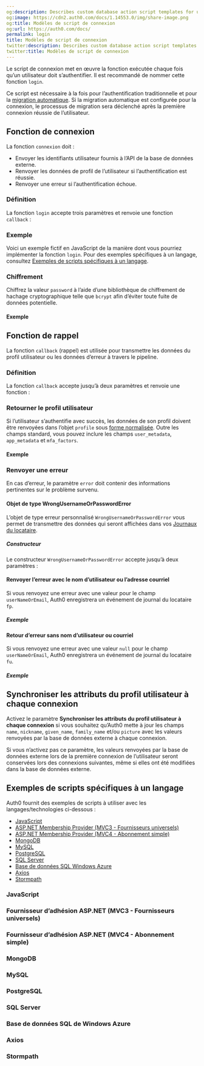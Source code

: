 ```yaml
---
og:description: Describes custom database action script templates for user login.
og:image: https://cdn2.auth0.com/docs/1.14553.0/img/share-image.png
og:title: Modèles de script de connexion
og:url: https://auth0.com/docs/
permalink: login
title: Modèles de script de connexion
twitter:description: Describes custom database action script templates for user login.
twitter:title: Modèles de script de connexion
---
```


Le script de connexion met en œuvre la fonction exécutée chaque fois qu’un utilisateur doit s’authentifier. Il est recommandé de nommer cette fonction `login`. 

Ce script est nécessaire à la fois pour l’authentification traditionnelle et pour la [migration automatique](/users/import-and-export-users/configure-automatic-migration-from-your-database). Si la migration automatique est configurée pour la connexion, le processus de migration sera déclenché après la première connexion réussie de l’utilisateur.

## Fonction de connexion

La fonction `connexion` doit :

* Envoyer les identifiants utilisateur fournis à l’API de la base de données externe.
* Renvoyer les données de profil de l’utilisateur si l’authentification est réussie.
* Renvoyer une erreur si l’authentification échoue.

### Définition

La fonction `login` accepte trois paramètres et renvoie une fonction `callback` :





### Exemple

Voici un exemple fictif en JavaScript de la manière dont vous pourriez implémenter la fonction `login`. Pour des exemples spécifiques à un langage, consultez [Exemples de scripts spécifiques à un langage](#language-specific-script-examples).



### Chiffrement



Chiffrez la valeur `password` à l’aide d’une bibliothèque de chiffrement de hachage cryptographique telle que `bcrypt` afin d’éviter toute fuite de données potentielle.

#### Exemple



## Fonction de rappel

La fonction `callback` (rappel) est utilisée pour transmettre les données du profil utilisateur ou les données d’erreur à travers le pipeline.

### Définition

La fonction `callback` accepte jusqu’à deux paramètres et renvoie une fonction :





### Retourner le profil utilisateur



Si l’utilisateur s’authentifie avec succès, les données de son profil doivent être renvoyées dans l’objet `profile` sous [forme normalisée](/users/user-profiles/normalized-user-profile-schema). Outre les champs standard, vous pouvez inclure les champs `user_metadata`, `app_metadata` et `mfa_factors`.

#### Exemple



### Renvoyer une erreur

En cas d’erreur, le paramètre `error` doit contenir des informations pertinentes sur le problème survenu.

#### Objet de type WrongUsernameOrPasswordError

L’objet de type erreur personnalisé `WrongUsernameOrPasswordError` vous permet de transmettre des données qui seront affichées dans vos [Journaux du locataire](/logs).

##### Constructeur

Le constructeur `WrongUsernameOrPasswordError` accepte jusqu’à deux paramètres :





#### Renvoyer l’erreur avec le nom d’utilisateur ou l’adresse courriel

Si vous renvoyez une erreur avec une valeur pour le champ `userNameOrEmail`, Auth0 enregistrera un événement de journal du locataire `fp`.

##### Exemple





#### Retour d’erreur sans nom d’utilisateur ou courriel

Si vous renvoyez une erreur avec une valeur `null` pour le champ `userNameOrEmail`, Auth0 enregistrera un événement de journal du locataire `fu`.

##### Exemple





## Synchroniser les attributs du profil utilisateur à chaque connexion

Activez le paramètre **Synchroniser les attributs du profil utilisateur à chaque connexion** si vous souhaitez qu’Auth0 mette à jour les champs `name`, `nickname`, `given_name`, `family_name` et/ou `picture` avec les valeurs renvoyées par la base de données externe à chaque connexion.

Si vous n’activez pas ce paramètre, les valeurs renvoyées par la base de données externe lors de la première connexion de l’utilisateur seront conservées lors des connexions suivantes, même si elles ont été modifiées dans la base de données externe.

## Exemples de scripts spécifiques à un langage

Auth0 fournit des exemples de scripts à utiliser avec les langages/technologies ci-dessous :

* [JavaScript](#javascript)
* [ASP.NET Membership Provider (MVC3 - Fournisseurs universels)](#asp-net-membership-provider-mvc3-universal-providers-)
* [ASP.NET Membership Provider (MVC4 - Abonnement simple)](#asp-net-membership-provider-mvc4-simple-membership-)
* [MongoDB](#mongodb)
* [MySQL](#mysql)
* [PostgreSQL](#postgresql)
* [SQL Server](#sql-server)
* [Base de données SQL Windows Azure](#windows-azure-sql-database)
* [Axios](#axios)
* [Stormpath](#stormpath)

### JavaScript



### Fournisseur d’adhésion ASP.NET (MVC3 - Fournisseurs universels)



### Fournisseur d’adhésion ASP.NET (MVC4 - Abonnement simple)



### MongoDB



### MySQL



### PostgreSQL



### SQL Server



### Base de données SQL de Windows Azure



### Axios



### Stormpath